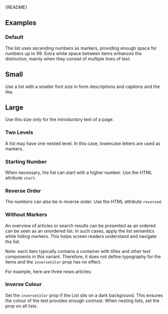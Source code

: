 
<Meta of={OrderedListStories} />

<Markdown>{README}</Markdown>

## Examples

### Default

The list uses ascending numbers as markers, providing enough space for numbers up to 99.
Extra white space between items enhances the distinction, mainly when they consist of multiple lines of text.

<Primary />

<Controls />

## Small

Use a list with a smaller font size in form descriptions and captions and the like.

<Canvas of={OrderedListStories.Small} />

## Large

Use this size only for the introductory text of a page.

<Canvas of={OrderedListStories.Large} />

### Two Levels

A list may have one nested level.
In this case, lowercase letters are used as markers.

<Canvas of={OrderedListStories.TwoLevels} />

### Starting Number

When necessary, the list can start with a higher number.
Use the HTML attribute `start`.

<Canvas of={OrderedListStories.StartingNumber} />

### Reverse Order

The numbers can also be in reverse order.
Use the HTML attribute `reversed`.

<Canvas of={OrderedListStories.DescendingNumbers} />

### Without Markers

An overview of articles or search results can be presented as an ordered can be seen as an unordered list.
In such cases, apply the list semantics while hiding markers.
This helps screen readers understand and navigate the list.

Note: each item typically contains a container with titles and other text components in this variant.
Therefore, it does not define typography for the items and the `inverseColor` prop has no effect.

For example, here are three news articles:

<Canvas of={OrderedListStories.WithoutMarkers} />

### Inverse Colour

Set the `inverseColor` prop if the List sits on a dark background.
This ensures the colour of the text provides enough contrast.
When nesting lists, set the prop on all lists.

<Canvas of={OrderedListStories.InverseColor} />

